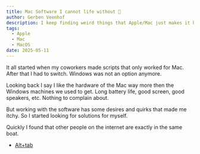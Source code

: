 ```yaml
---
title: Mac Software I cannot life without 🍎
author: Gerben Veenhof
description: I keep finding weird things that Apple/Mac just makes it harder to work on.
tags:
  - Apple
  - Mac
  - MacOS
date: 2025-05-11
---
```



It all started when my coworkers made scripts that only worked for Mac. After that I had to switch. Windows was not an option anymore.

Looking back I say I like the hardware of the Mac way more then the Windows machines we used to get. Long battery life, good screen, good speakers, etc.
Nothing to complain about. 

But working with the software has some desires and quirks that made me itchy. So I started looking for solutions for myself.

Quickly I found that other people on the internet are exactly in the same boat.

- [Alt+tab](https://)
